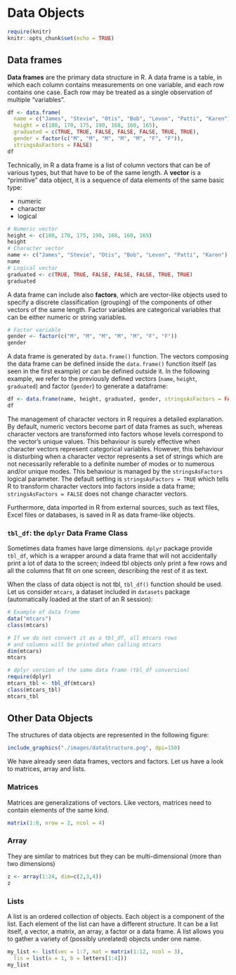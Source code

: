 
# Data Objects

```r
require(knitr)
knitr::opts_chunk$set(echo = TRUE)
```


## Data frames

**Data frames** are the primary data structure in R. A data frame is a table, in which each column contains measurements on one variable, and each row contains one case. Each row may be treated as a single observation of multiple "variables". 

```r
df <- data.frame(
  name = c("James", "Stevie", "Otis", "Bob", "Levon", "Patti", "Karen"), 
  height = c(180, 170, 175, 190, 168, 160, 165), 
  graduated = c(TRUE, TRUE, FALSE, FALSE, FALSE, TRUE, TRUE),
  gender = factor(c("M", "M", "M", "M", "M", "F", "F")), 
  stringsAsFactors = FALSE)
df
```

Technically, in R a data frame is a list of column vectors that can be of various types, but that have to be of the same length. A **vector** is a "primitive" data object, it is a sequence of data elements of the same basic type: 

* numeric
* character 
* logical

```r
# Numeric vector
height <- c(180, 170, 175, 190, 168, 160, 165)
height
# Character vector
name <- c("James", "Stevie", "Otis", "Bob", "Levon", "Patti", "Karen")
name
# Logical vector
graduated <- c(TRUE, TRUE, FALSE, FALSE, FALSE, TRUE, TRUE)
graduated
```

A data frame can include also **factors**, which are vector-like objects used to specify a discrete classification (grouping) of the components of other vectors of the same length. Factor variables are categorical variables that can be either numeric or string variables.

```r
# Factor variable
gender <- factor(c("M", "M", "M", "M", "M", "F", "F"))
gender
```

A data frame is generated by `data.frame()` function. The vectors composing the data frame can be defined inside the `data.frame()` function itself (as seen in the first example) or can be defined outside it. In the following example, we refer to the previously defined vectors (`name`, `height`, `graduated`) and factor (`gender`) to generate a dataframe:

```r
df <- data.frame(name, height, graduated, gender, stringsAsFactors = FALSE)
df
```

The management of character vectors in R requires a detailed explanation. By default, numeric vectors become part of data frames as such, whereas character vectors are transformed into factors whose levels correspond to the vector's unique values. This behaviour is surely effective when character vectors represent categorical variables. However, this behaviour is disturbing when a character vector represents a set of strings which are not necessarily referable to a definite number of modes or to numerous and/or unique modes. This behaviour is managed by the `stringsAsFactors` logical parameter. The default setting is `stringsAsFactors = TRUE` which tells R to transform character vectors into factors inside a data frame; `stringsAsFactors = FALSE` does not change character vectors. 

Furthermore, data imported in R from external sources, such as text files, Excel files or databases, is saved in R as data frame-like objects.

### `tbl_df`: the `dplyr` Data Frame Class

Sometimes data frames have large dimensions. `dplyr` package provide `tbl_df`, which is a wrapper around a data frame that will not accidentally print a lot of data to the screen; indeed tbl objects only print a few rows and all the columns that fit on one screen, describing the rest of it as text.

When the class of data object is not tbl, `tbl_df()` function should be used.  
Let us consider `mtcars`, a dataset included in `datasets` package (automatically loaded at the start of an R session): 

```r
# Example of data frame
data("mtcars")
class(mtcars)

# If we do not convert it as a tbl_df, all mtcars rows 
# and columns will be printed when calling mtcars 
dim(mtcars)
mtcars

# dplyr version of the same data frame (tbl_df conversion)
require(dplyr)
mtcars_tbl <- tbl_df(mtcars)
class(mtcars_tbl)
mtcars_tbl
```

## Other Data Objects 

The structures of data objects are represented in the following figure:

```r
include_graphics("./images/dataStructure.png", dpi=150)
```





We have already seen data frames, vectors and factors. Let us have a look to matrices, array and lists.

### Matrices

Matrices are generalizations of vectors. Like vectors, matrices need to contain elements of the same kind.

```r
matrix(1:8, nrow = 2, ncol = 4)
```

### Array  

They are similar to matrices but they can be multi-dimensional (more than two dimensions)

```r
z <- array(1:24, dim=c(2,3,4))
z
```

### Lists

A list is an ordered collection of objects. Each object is a component of the list. Each element of the list can have a different structure. It can be a list itself, a vector, a matrix, an array, a factor or a data frame. A list allows you to gather a variety of (possibly unrelated) objects under one name.

```r
my_list <- list(vec = 1:7, mat = matrix(1:12, ncol = 3),
  lis = list(a = 1, b = letters[1:4]))
my_list
```


